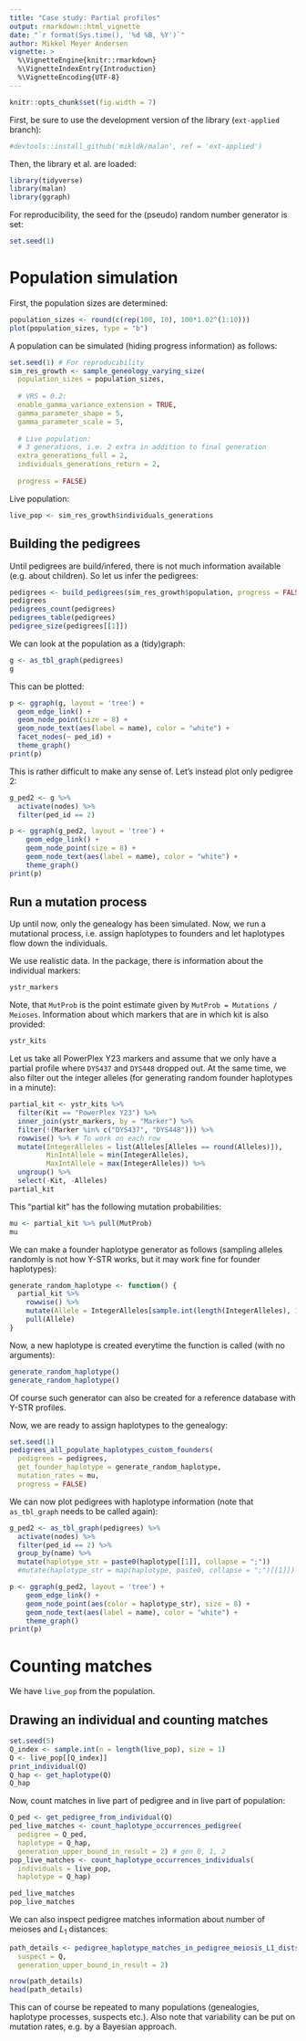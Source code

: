 ```yaml
---
title: "Case study: Partial profiles"
output: rmarkdown::html_vignette
date: "`r format(Sys.time(), '%d %B, %Y')`"
author: Mikkel Meyer Andersen
vignette: >
  %\VignetteEngine{knitr::rmarkdown}
  %\VignetteIndexEntry{Introduction}
  %\VignetteEncoding{UTF-8}
---
```


```r
knitr::opts_chunk$set(fig.width = 7)
```

First, be sure to use the development version of the library (`ext-applied` branch):

```r
#devtools::install_github('mikldk/malan', ref = 'ext-applied')
```

Then, the library et al. are loaded:
```r
library(tidyverse)
library(malan)
library(ggraph)
```

For reproducibility, the seed for the (pseudo) random number generator is set:
```r
set.seed(1)
```

# Population simulation

First, the population sizes are determined:

```r
population_sizes <- round(c(rep(100, 10), 100*1.02^(1:10)))
plot(population_sizes, type = "b")
```

A population can be simulated (hiding progress information) as follows:

```r
set.seed(1) # For reproducibility
sim_res_growth <- sample_geneology_varying_size(
  population_sizes = population_sizes, 
  
  # VRS = 0.2:
  enable_gamma_variance_extension = TRUE,
  gamma_parameter_shape = 5,
  gamma_parameter_scale = 5,
  
  # Live population: 
  # 3 generations, i.e. 2 extra in addition to final generation
  extra_generations_full = 2, 
  individuals_generations_return = 2,
  
  progress = FALSE)
```

Live population:

```r
live_pop <- sim_res_growth$individuals_generations
```

## Building the pedigrees

Until pedigrees are build/infered, there is not much information available (e.g. about children). So let us infer the pedigrees:

```r
pedigrees <- build_pedigrees(sim_res_growth$population, progress = FALSE)
pedigrees
pedigrees_count(pedigrees)
pedigrees_table(pedigrees)
pedigree_size(pedigrees[[1]])
```

We can look at the population as a (tidy)graph:

```r
g <- as_tbl_graph(pedigrees)
g
```

This can be plotted:

```r
p <- ggraph(g, layout = 'tree') +
  geom_edge_link() +
  geom_node_point(size = 8) +
  geom_node_text(aes(label = name), color = "white") +
  facet_nodes(~ ped_id) +
  theme_graph() 
print(p)
```

This is rather difficult to make any sense of. Let's instead plot only pedigree 2:

```r
g_ped2 <- g %>% 
  activate(nodes) %>% 
  filter(ped_id == 2)

p <- ggraph(g_ped2, layout = 'tree') +
    geom_edge_link() +
    geom_node_point(size = 8) +
    geom_node_text(aes(label = name), color = "white") +
    theme_graph() 
print(p)
```


## Run a mutation process

Up until now, only the genealogy has been simulated. Now, we run a mutational process, i.e. assign haplotypes to founders and let haplotypes flow down the individuals.

We use realistic data. In the package, there is information about the individual markers:

```r
ystr_markers
```

Note, that `MutProb` is the point estimate given by `MutProb = Mutations / Meioses`. Information about which markers that are in which kit is also provided:

```r
ystr_kits
```

Let us take all PowerPlex Y23 markers and assume that we only have a partial profile where `DYS437` and `DYS448` dropped out. At the same time, we also filter out the integer alleles (for generating random founder haplotypes in a minute):

```r
partial_kit <- ystr_kits %>% 
  filter(Kit == "PowerPlex Y23") %>% 
  inner_join(ystr_markers, by = "Marker") %>% 
  filter(!(Marker %in% c("DYS437", "DYS448"))) %>% 
  rowwise() %>% # To work on each row
  mutate(IntegerAlleles = list(Alleles[Alleles == round(Alleles)]),
         MinIntAllele = min(IntegerAlleles),
         MaxIntAllele = max(IntegerAlleles)) %>% 
  ungroup() %>% 
  select(-Kit, -Alleles)
partial_kit
```

This "partial kit" has the following mutation probabilities:

```r
mu <- partial_kit %>% pull(MutProb)
mu
```

We can make a founder haplotype generator as follows (sampling alleles randomly is not how Y-STR works, but it may work fine for founder haplotypes):

```r
generate_random_haplotype <- function() {
  partial_kit %>% 
    rowwise() %>% 
    mutate(Allele = IntegerAlleles[sample.int(length(IntegerAlleles), 1)]) %>% 
    pull(Allele)
}
```

Now, a new haplotype is created everytime the function is called (with no arguments):

```r
generate_random_haplotype()
generate_random_haplotype()
```

Of course such generator can also be created for a reference database with Y-STR profiles.

Now, we are ready to assign haplotypes to the genealogy:

```r
set.seed(1)
pedigrees_all_populate_haplotypes_custom_founders(
  pedigrees = pedigrees, 
  get_founder_haplotype = generate_random_haplotype,
  mutation_rates = mu,
  progress = FALSE)
```

We can now plot pedigrees with haplotype information (note that `as_tbl_graph` needs to be called again):

```r
g_ped2 <- as_tbl_graph(pedigrees) %>% 
  activate(nodes) %>% 
  filter(ped_id == 2) %>%
  group_by(name) %>% 
  mutate(haplotype_str = paste0(haplotype[[1]], collapse = ";"))
  #mutate(haplotype_str = map(haplotype, paste0, collapse = ";")[[1]])

p <- ggraph(g_ped2, layout = 'tree') +
    geom_edge_link() +
    geom_node_point(aes(color = haplotype_str), size = 8) +
    geom_node_text(aes(label = name), color = "white") +
    theme_graph() 
print(p)
```



# Counting matches

We have `live_pop` from the population. 

## Drawing an individual and counting matches

```r
set.seed(5)
Q_index <- sample.int(n = length(live_pop), size = 1)
Q <- live_pop[[Q_index]]
print_individual(Q)
Q_hap <- get_haplotype(Q)
Q_hap
```

Now, count matches in live part of pedigree and in live part of population:

```r
Q_ped <- get_pedigree_from_individual(Q)
ped_live_matches <- count_haplotype_occurrences_pedigree(
  pedigree = Q_ped, 
  haplotype = Q_hap, 
  generation_upper_bound_in_result = 2) # gen 0, 1, 2
pop_live_matches <- count_haplotype_occurrences_individuals(
  individuals = live_pop, 
  haplotype = Q_hap)

ped_live_matches
pop_live_matches
```


We can also inspect pedigree matches information about number of meioses and $L_1$ distances:

```r
path_details <- pedigree_haplotype_matches_in_pedigree_meiosis_L1_dists(
  suspect = Q, 
  generation_upper_bound_in_result = 2)
```

```r
nrow(path_details)
head(path_details)
```

This can of course be repeated to many populations (genealogies, haplotype processes, suspects etc.). Also note that variability can be put on mutation rates, e.g. by a Bayesian approach.
